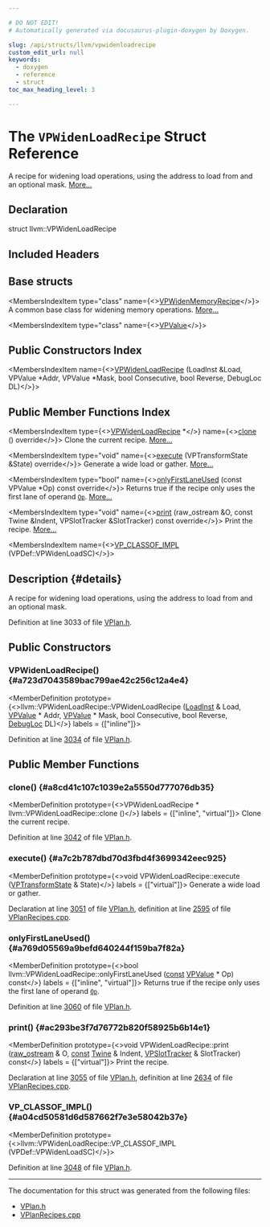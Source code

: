 ```yaml
---

# DO NOT EDIT!
# Automatically generated via docusaurus-plugin-doxygen by Doxygen.

slug: /api/structs/llvm/vpwidenloadrecipe
custom_edit_url: null
keywords:
  - doxygen
  - reference
  - struct
toc_max_heading_level: 3

---
```





# The `VPWidenLoadRecipe` Struct Reference

<DoxygenPage pluginConfig={pluginConfig}>

A recipe for widening load operations, using the address to load from and an optional mask. <a href="#details">More...</a>

## Declaration

<CodeBlock>struct llvm::VPWidenLoadRecipe</CodeBlock>

## Included Headers

<IncludesList>
<IncludesListItem
  filePath="Transforms/Vectorize/VPlan.h"
  permalink="/docs/api/files/lib/lib/transforms/lib/transforms/vectorize/vplan-h"
  isLocal="true" />
</IncludesList>

## Base structs

<MembersIndex>

<MembersIndexItem
  type="class"
  name={<><a href="/docs/api/classes/llvm/vpwidenmemoryrecipe">VPWidenMemoryRecipe</a></>}>
A common base class for widening memory operations. <a href="/docs/api/classes/llvm/vpwidenmemoryrecipe/#details">More...</a>
</MembersIndexItem>

<MembersIndexItem
  type="class"
  name={<><a href="/docs/api/classes/llvm/vpvalue">VPValue</a></>}>
</MembersIndexItem>

</MembersIndex>

## Public Constructors Index

<MembersIndex>

<MembersIndexItem
  name={<><a href="#a723d7043589bac799ae42c256c12a4e4">VPWidenLoadRecipe</a> (LoadInst &amp;Load, VPValue &#42;Addr, VPValue &#42;Mask, bool Consecutive, bool Reverse, DebugLoc DL)</>}>
</MembersIndexItem>

</MembersIndex>

## Public Member Functions Index

<MembersIndex>

<MembersIndexItem
  type={<><a href="/docs/api/structs/llvm/vpwidenloadrecipe">VPWidenLoadRecipe</a> &#42;</>}
  name={<><a href="#a8cd41c107c1039e2a5550d777076db35">clone</a> () override</>}>
Clone the current recipe. <a href="#a8cd41c107c1039e2a5550d777076db35">More...</a>
</MembersIndexItem>

<MembersIndexItem
  type="void"
  name={<><a href="#a7c2b787dbd70d3fbd4f3699342eec925">execute</a> (VPTransformState &amp;State) override</>}>
Generate a wide load or gather. <a href="#a7c2b787dbd70d3fbd4f3699342eec925">More...</a>
</MembersIndexItem>

<MembersIndexItem
  type="bool"
  name={<><a href="#a769d05569a9befd640244f159ba7f82a">onlyFirstLaneUsed</a> (const VPValue &#42;Op) const override</>}>
Returns true if the recipe only uses the first lane of operand <code><a href="/docs/api/namespaces/llvm/#ab471937b9a227e70c7fe8bd9604014d6">Op</a></code>. <a href="#a769d05569a9befd640244f159ba7f82a">More...</a>
</MembersIndexItem>

<MembersIndexItem
  type="void"
  name={<><a href="#ac293be3f7d76772b820f58925b6b14e1">print</a> (raw&#95;ostream &amp;O, const Twine &amp;Indent, VPSlotTracker &amp;SlotTracker) const override</>}>
Print the recipe. <a href="#ac293be3f7d76772b820f58925b6b14e1">More...</a>
</MembersIndexItem>

<MembersIndexItem
  name={<><a href="#a04cd50581d6d587662f7e3e58042b37e">VP&#95;CLASSOF&#95;IMPL</a> (VPDef::VPWidenLoadSC)</>}>
</MembersIndexItem>

</MembersIndex>

## Description {#details}

A recipe for widening load operations, using the address to load from and an optional mask.

Definition at line 3033 of file <a href="/docs/api/files/lib/lib/transforms/lib/transforms/vectorize/vplan-h">VPlan.h</a>.

<SectionDefinition>

## Public Constructors

### VPWidenLoadRecipe() {#a723d7043589bac799ae42c256c12a4e4}

<MemberDefinition
  prototype={<>llvm::VPWidenLoadRecipe::VPWidenLoadRecipe (<a href="/docs/api/classes/llvm/loadinst">LoadInst</a> &amp; Load, <a href="/docs/api/classes/llvm/vpvalue">VPValue</a> &#42; Addr, <a href="/docs/api/classes/llvm/vpvalue">VPValue</a> &#42; Mask, bool Consecutive, bool Reverse, <a href="/docs/api/classes/llvm/debugloc">DebugLoc</a> DL)</>}
  labels = {["inline"]}>

Definition at line <a href="/docs/api/files/lib/lib/transforms/lib/transforms/vectorize/vplan-h/#l03034">3034</a> of file <a href="/docs/api/files/lib/lib/transforms/lib/transforms/vectorize/vplan-h">VPlan.h</a>.
</MemberDefinition>

</SectionDefinition>

<SectionDefinition>

## Public Member Functions

### clone() {#a8cd41c107c1039e2a5550d777076db35}

<MemberDefinition
  prototype={<>VPWidenLoadRecipe &#42; llvm::VPWidenLoadRecipe::clone ()</>}
  labels = {["inline", "virtual"]}>
Clone the current recipe.

Definition at line <a href="/docs/api/files/lib/lib/transforms/lib/transforms/vectorize/vplan-h/#l03042">3042</a> of file <a href="/docs/api/files/lib/lib/transforms/lib/transforms/vectorize/vplan-h">VPlan.h</a>.
</MemberDefinition>

### execute() {#a7c2b787dbd70d3fbd4f3699342eec925}

<MemberDefinition
  prototype={<>void VPWidenLoadRecipe::execute (<a href="/docs/api/structs/llvm/vptransformstate">VPTransformState</a> &amp; State)</>}
  labels = {["virtual"]}>
Generate a wide load or gather.

Declaration at line <a href="/docs/api/files/lib/lib/transforms/lib/transforms/vectorize/vplan-h/#l03051">3051</a> of file <a href="/docs/api/files/lib/lib/transforms/lib/transforms/vectorize/vplan-h">VPlan.h</a>, definition at line <a href="/docs/api/files/lib/lib/transforms/lib/transforms/vectorize/vplanrecipes-cpp/#l02595">2595</a> of file <a href="/docs/api/files/lib/lib/transforms/lib/transforms/vectorize/vplanrecipes-cpp">VPlanRecipes.cpp</a>.
</MemberDefinition>

### onlyFirstLaneUsed() {#a769d05569a9befd640244f159ba7f82a}

<MemberDefinition
  prototype={<>bool llvm::VPWidenLoadRecipe::onlyFirstLaneUsed (<a href="/docs/api/files/lib/lib/target/lib/target/aarch64/aarch64promoteconstant-cpp/#a90f8350fecae261c25be85d38b451bff">const</a> <a href="/docs/api/classes/llvm/vpvalue">VPValue</a> &#42; Op) const</>}
  labels = {["inline", "virtual"]}>
Returns true if the recipe only uses the first lane of operand <code><a href="/docs/api/namespaces/llvm/#ab471937b9a227e70c7fe8bd9604014d6">Op</a></code>.

Definition at line <a href="/docs/api/files/lib/lib/transforms/lib/transforms/vectorize/vplan-h/#l03060">3060</a> of file <a href="/docs/api/files/lib/lib/transforms/lib/transforms/vectorize/vplan-h">VPlan.h</a>.
</MemberDefinition>

### print() {#ac293be3f7d76772b820f58925b6b14e1}

<MemberDefinition
  prototype={<>void VPWidenLoadRecipe::print (<a href="/docs/api/classes/llvm/raw-ostream">raw&#95;ostream</a> &amp; O, <a href="/docs/api/files/lib/lib/target/lib/target/aarch64/aarch64promoteconstant-cpp/#a90f8350fecae261c25be85d38b451bff">const</a> <a href="/docs/api/classes/llvm/twine">Twine</a> &amp; Indent, <a href="/docs/api/classes/llvm/vpslottracker">VPSlotTracker</a> &amp; SlotTracker) const</>}
  labels = {["virtual"]}>
Print the recipe.

Declaration at line <a href="/docs/api/files/lib/lib/transforms/lib/transforms/vectorize/vplan-h/#l03055">3055</a> of file <a href="/docs/api/files/lib/lib/transforms/lib/transforms/vectorize/vplan-h">VPlan.h</a>, definition at line <a href="/docs/api/files/lib/lib/transforms/lib/transforms/vectorize/vplanrecipes-cpp/#l02634">2634</a> of file <a href="/docs/api/files/lib/lib/transforms/lib/transforms/vectorize/vplanrecipes-cpp">VPlanRecipes.cpp</a>.
</MemberDefinition>

### VP&#95;CLASSOF&#95;IMPL() {#a04cd50581d6d587662f7e3e58042b37e}

<MemberDefinition
  prototype={<>llvm::VPWidenLoadRecipe::VP&#95;CLASSOF&#95;IMPL (VPDef::VPWidenLoadSC)</>}>

Definition at line <a href="/docs/api/files/lib/lib/transforms/lib/transforms/vectorize/vplan-h/#l03048">3048</a> of file <a href="/docs/api/files/lib/lib/transforms/lib/transforms/vectorize/vplan-h">VPlan.h</a>.
</MemberDefinition>

</SectionDefinition>

<hr/>

The documentation for this struct was generated from the following files:

<ul>
<li><a href="/docs/api/files/lib/lib/transforms/lib/transforms/vectorize/vplan-h">VPlan.h</a></li>
<li><a href="/docs/api/files/lib/lib/transforms/lib/transforms/vectorize/vplanrecipes-cpp">VPlanRecipes.cpp</a></li>
</ul>

</DoxygenPage>
